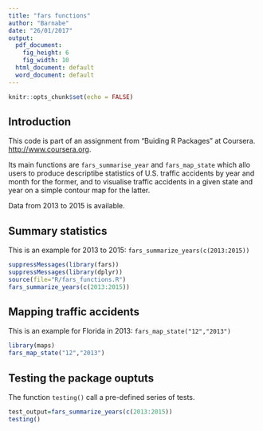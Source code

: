 ```yaml
---
title: "fars functions"
author: "Barnabe"
date: "26/01/2017"
output:
  pdf_document: 
    fig_height: 6
    fig_width: 10
  html_document: default
  word_document: default
---
```


```r
knitr::opts_chunk$set(echo = FALSE)
```

## Introduction

This code is part of an assignment from "Buiding R Packages" at Coursera. <http://www.coursera.org>.

Its main functions are `fars_summarise_year` and `fars_map_state` which allo users to produce descriptibe statistics of U.S. traffic accidents by year and month for the former, and to visualise traffic accidents in a given state and year on a simple contour map for the latter. 

Data from 2013 to 2015 is available.

## Summary statistics

This is an example for 2013 to 2015: `fars_summarize_years(c(2013:2015))`


```r
suppressMessages(library(fars))
suppressMessages(library(dplyr))
source(file="R/fars_functions.R")
fars_summarize_years(c(2013:2015))
```

## Mapping traffic accidents

This is an example for Florida in 2013: `fars_map_state("12","2013")`

```r
library(maps)
fars_map_state("12","2013")
```

## Testing the package ouptuts

The function `testing()` call a pre-defined series of tests.
```r
test_output=fars_summarize_years(c(2013:2015))
testing()
```

